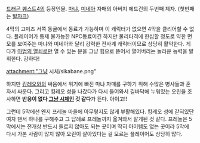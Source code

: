 [[드래곤 퀘스트4]]의 등장인물. [[마냐]], [[미네아]] 자매의 아버지 에드건의 두번째 제자. (첫번째는 [[발자크]])

4막의 고미즈 서쪽 동굴에서 동료가 가능하며 이 캐릭터가 없으면 4막을 클리어할 수 없다. 플레이어가 통제 불가능한 NPC동료이긴 하지만 물리타격에 한심할 정도로 약한 면모를 보여주는 마냐와 미네아와 달리 강력한 전사계 캐릭터이므로 상당히 활약한다. 게다가 [[마법의 열쇠]]로만 열 수 있는 문을 그냥 힘으로 뜯어서 열어버리는 놀라운 능력을 발휘한다. 강하다!

attachment:"그냥 시체/sikabane.png"

하지만 [[킹레오]]와의 싸움에서 위기에 빠진 마냐 자매를 구하기 위해 수많은 병사들과 혼자서 싸운다. 그리고 킹레오 성을 나갔다가 다시 들어와서 길바닥에 누워있는 오린을 조사하면 '''반응이 없다 [[그냥 시체]]인 것 같다'''가 뜬다. 아이고!!

그런데 5막에선 왠지 프레놀  마을에 아무렇지도 않게 부활해있다. 킹레오 성에 갇혀있단 여자 댄서 하나를 구해주고 그 답례로 프레놀까지 옮겨와서 살게된 것 같다. 프레놀은 5막에서는 전개상 반드시 들르지 않아도 되는 곳이며 딱히 아이템도 없는 곳이라 5막에 다시 가본 사람이 많지 않아 오린이 살아있다는 걸 모르는 플레이어도 상당히 많다.


